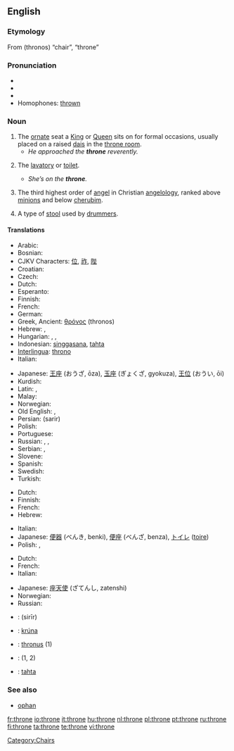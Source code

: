 {{see|Throne}}
{{wikipedia}}
==English==

===Etymology===
From {{AGr.}} '''{{polytonic|[[θρόνος]]}}''' (thronos) “chair”, “throne”

===Pronunciation===
* {{IPA|/θrəʊn/}}
* {{audio|en-us-throne.ogg|Audio (US)}}
* {{rhymes|əʊn}}
* Homophones: [[thrown]]

===Noun===
{{en-noun}}

# The [[ornate]] seat a [[King]] or [[Queen]] sits on for formal occasions, usually placed on a raised [[dais]] in the [[throne room]].
#* ''He approached the '''throne''' reverently.''
# {{colloquial}} The [[lavatory]] or [[toilet]].
#* ''She’s on the '''throne'''.''
# {{context|Biblical tradition}} The third highest order of [[angel]] in Christian [[angelology]], ranked above [[minion]]s and below [[cherub]]im.
# {{context|music}} A type of [[stool]] used by [[drummer]]s.

====Translations====
{{trans-top|ornate seat}}
* Arabic: {{t-|ar|كرسي|m|alt=كُرْسِيّ|tr=kúrsiy|sc=Arab}}
* Bosnian: {{t-|bs|presto|m}}
* CJKV Characters: [[位]], [[祚]], [[陛]]
* Croatian: {{t-|hr|presto|m}}
* Czech: {{t+|cs|trůn|m}}
* Dutch: {{t+|nl|troon|m}}
* Esperanto: {{t-|eo|trono|xs=Esperanto}}
* Finnish: {{t+|fi|valtaistuin}}
* French: {{t+|fr|trône|m}}
* German: {{t+|de|Thron|m}}
* Greek, Ancient: [[θρόνος]] (thronos) {{m}}
* Hebrew: {{he-translation|כס|kés}} {{m}}, {{he-translation|כיסא מלכות|kisé malkhút|wv=כִּיסֵּא מַלְכוּת}} {{m}}
* Hungarian: {{t|hu|trón}}, {{t|hu|trónus}}, {{t|hu|trónszék}}
* Indonesian: [[singgasana]], [[tahta]]
* [[Interlingua]]: [[throno]]
* Italian: {{t+|it|trono|m}}
{{trans-mid}}
* Japanese: [[王座]] (おうざ, ōza), [[玉座]] (ぎょくざ, gyokuza), [[王位]] (おうい, ōi)
* Kurdish: {{t+|ku|text|m}}
* Latin: {{t-|la|thronus|m}}, {{t-|la|sedem|f}}
* Malay: {{t-|ms|geta|xs=Malay}}
* Norwegian: {{t-|no|trone|c}}
* Old English: {{t-|ang|gifstol|m|alt=ġifstōl|xs=Old English}}, {{t-|ang|setl|n|xs=Old English}}
* Persian: {{fa-Arab|[[سریر]]}} (sarir)
* Polish: {{t+|pl|tron|m}}
* Portuguese: {{t+|pt|trono|m}}
* Russian: {{t-|ru|трон|m|tr=tron|sc=Cyrl}}, {{t+|ru|престол|m|tr=prestól|sc=Cyrl}}, {{t+|ru|стол|m|tr=stol|sc=Cyrl}}
* Serbian: {{t-|sr|presto|m}}, {{t-|sr|престо|m|sc=Cyrl}}
* Slovene: {{t+|sl|prestol|m}}
* Spanish: {{t-|es|trono|m}}
* Swedish: {{t+|sv|tron|c}}
* Turkish: {{t+|tr|taht}}
{{trans-bottom}}

{{trans-top|lavatory or toilet}}
* Dutch: {{t+|nl|gemak|n}}
* Finnish: {{t+|fi|valtaistuin}}
* French: {{t+|fr|trône|m}}
* Hebrew: {{he-translation|אסלה|aslá}} {{f}}
{{trans-mid}}
* Italian: {{t+|it|trono|m}}
* Japanese: [[便器]] (べんき, benki), [[便座]] (べんざ, benza), [[トイレ]] ([[toire]])
* Polish: {{t+|pl|tron|m}}, {{t-|pl|sedes|m}}
{{trans-bottom}}

{{trans-top|third highest order of angel}}
* Dutch: {{t+|nl|troon|m}}
* French: {{t+|fr|trône|m}}
* Italian: {{t+|it|trono|m}}
{{trans-mid}}
* Japanese: [[座天使]] (ざてんし, zatenshi)
* Norwegian: {{t-|no|trone|c}}
* Russian: {{t+|ru|престол|m|tr=prestól|sc=Cyrl}}
{{trans-bottom}}

{{checktrans-top}}
* {{ttbc|Arabic}}: {{Arab|[[سرير]]}} (sirīr) {{m}}
* {{ttbc|Icelandic}}: [[krúna]] {{f}}
* {{ttbc|Latin}}: [[thronus]] {{m}} (1)
{{checktrans-mid}}
* {{ttbc|Romanian}}: {{t-|ro|tron|n}} (1, 2)
* {{ttbc|Turkish}}: [[tahta]]
{{checktrans-bottom}}

===See also===
* [[ophan]]

[[Category:Chairs]]

[[fr:throne]]
[[io:throne]]
[[it:throne]]
[[hu:throne]]
[[nl:throne]]
[[pl:throne]]
[[pt:throne]]
[[ru:throne]]
[[fi:throne]]
[[ta:throne]]
[[te:throne]]
[[vi:throne]]